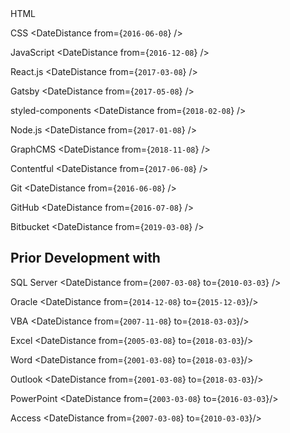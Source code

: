 <Skills>
HTML <DateDistance from={`2016-06-08`} />

CSS <DateDistance from={`2016-06-08`} />

JavaScript <DateDistance from={`2016-12-08`} />

React.js <DateDistance from={`2017-03-08`} />

Gatsby <DateDistance from={`2017-05-08`} />

styled-components <DateDistance from={`2018-02-08`} />

Node.js <DateDistance from={`2017-01-08`} />

GraphCMS <DateDistance from={`2018-11-08`} />

Contentful <DateDistance from={`2017-06-08`} />

Git <DateDistance from={`2016-06-08`} />

GitHub <DateDistance from={`2016-07-08`} />

Bitbucket <DateDistance from={`2019-03-08`} />

## Prior Development with

SQL Server <DateDistance from={`2007-03-08`} to={`2010-03-03`} />

Oracle <DateDistance from={`2014-12-08`} to={`2015-12-03`}/>

VBA <DateDistance from={`2007-11-08`} to={`2018-03-03`}/>

Excel <DateDistance from={`2005-03-08`} to={`2018-03-03`}/>

Word <DateDistance from={`2001-03-08`} to={`2018-03-03`}/>

Outlook <DateDistance from={`2001-03-08`} to={`2018-03-03`}/>

PowerPoint <DateDistance from={`2003-03-08`} to={`2016-03-03`}/>

Access <DateDistance from={`2007-03-08`} to={`2010-03-03`}/>

</Skills>

